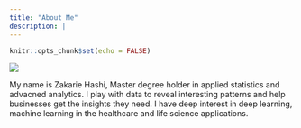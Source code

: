 ```yaml
---
title: "About Me"
description: |
---
```


```r
knitr::opts_chunk$set(echo = FALSE)
```

![](myphoto.jpg)

My name is Zakarie Hashi, Master degree holder in applied statistics and advacned analytics. I play with data to reveal interesting patterns and help businesses get the insights they need. I have deep interest in deep learning, machine learning in the healthcare and life science applications.